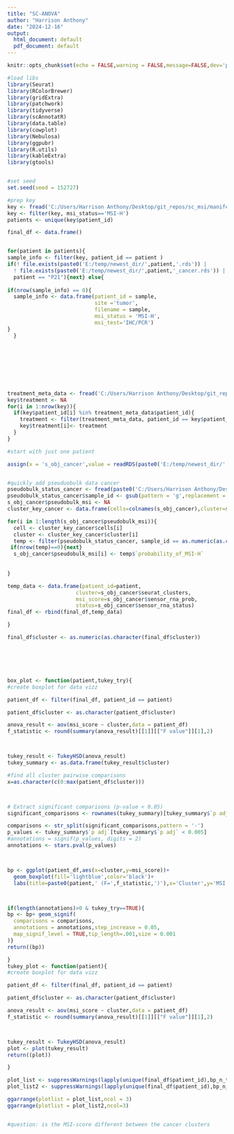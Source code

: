 ```yaml
---
title: "SC-ANOVA"
author: "Harrison Anthony"
date: "2024-12-16"
output:
  html_document: default
  pdf_document: default
---
```



```r
knitr::opts_chunk$set(echo = FALSE,warning = FALSE,message=FALSE,dev='png',dpi=300)
```
```r

#load libs
library(Seurat)
library(RColorBrewer)
library(gridExtra)
library(patchwork)
library(tidyverse)
library(scAnnotatR)
library(data.table)
library(cowplot)
library(Nebulosa)
library(ggpubr)
library(R.utils)
library(kableExtra)
library(gtools)


#set seed
set.seed(seed = 152727)


```

```r
#prep key
key <- fread('C:/Users/Harrison Anthony/Desktop/git_repos/sc_msi/manifests/combined_key.tsv')
key <- filter(key, msi_status=='MSI-H')
patients <- unique(key$patient_id)

final_df <- data.frame()


for(patient in patients){
sample_info <- filter(key, patient_id == patient )
if(! file.exists(paste0('E:/temp/newest_dir/',patient,'.rds')) | 
  ! file.exists(paste0('E:/temp/newest_dir/',patient,'_cancer.rds')) |
  patient == "P21"){next} else{
 
if(nrow(sample_info) == 0){
  sample_info <- data.frame(patient_id = sample,
                            site ='tumor',
                            filename = sample,
                            msi_status = 'MSI-H',
                            msi_test='IHC/PCR')
} 
  }


  
  
  
  
  
  
treatment_meta_data <- fread('C:/Users/Harrison Anthony/Desktop/git_repos/sc_msi/manifests/final_gsm_key2.tsv')
key$treatment <- NA
for(i in 1:nrow(key)){
  if(key$patient_id[i] %in% treatment_meta_data$patient_id){
    treatment <- filter(treatment_meta_data, patient_id == key$patient_id[i]) %>% select('treatment')
    key$treatment[i]<- treatment
  }
}

#start with just one patient

assign(x = 's_obj_cancer',value = readRDS(paste0('E:/temp/newest_dir/',patient,'_cancer.rds')))


#quickly add pseuduobulk data cancer
pseudobulk_status_cancer <- fread(paste0('C:/Users/Harrison Anthony/Desktop/git_repos/sc_msi/sensor_rna_results/',patient,'_cancer.txt'))
pseudobulk_status_cancer$sample_id <- gsub(pattern = 'g',replacement = '',x = pseudobulk_status_cancer$sample_id)
s_obj_cancer$pseudobulk_msi <- NA
cluster_key_cancer <- data.frame(cells=colnames(s_obj_cancer),cluster=s_obj_cancer$seurat_clusters)

for(i in 1:length(s_obj_cancer$pseudobulk_msi)){
  cell <- cluster_key_cancer$cells[i]
  cluster <- cluster_key_cancer$cluster[i]
  temp <- filter(pseudobulk_status_cancer, sample_id == as.numeric(as.character(cluster)))
 if(nrow(temp)==0){next}
  s_obj_cancer$pseudobulk_msi[i] <- temp$`probability_of_MSI-H`
  
  
}

temp_data <- data.frame(patient_id=patient,
                      cluster=s_obj_cancer$seurat_clusters,
                      msi_score=s_obj_cancer$sensor_rna_prob,
                      status=s_obj_cancer$sensor_rna_status)
final_df <- rbind(final_df,temp_data)

}

final_df$cluster <- as.numeric(as.character(final_df$cluster))







```
```r

box_plot <- function(patient,tukey_try){
#create boxplot for data vizz

patient_df <- filter(final_df, patient_id == patient) 

patient_df$cluster <- as.character(patient_df$cluster)

anova_result <- aov(msi_score ~ cluster,data = patient_df)
f_statistic <- round(summary(anova_result)[[1]][["F value"]][1],2)



tukey_result <- TukeyHSD(anova_result)
tukey_summary <- as.data.frame(tukey_result$cluster)

#find all cluster pairwise comparisons
x=as.character(c(0:max(patient_df$cluster)))



# Extract significant comparisons (p-value < 0.05)
significant_comparisons <- rownames(tukey_summary)[tukey_summary$`p adj` < 0.005]

comparisons <- str_split(significant_comparisons,pattern = '-')
p_values <- tukey_summary$`p adj`[tukey_summary$`p adj` < 0.005]
#annotations = signif(p_values, digits = 2)
annotations <- stars.pval(p_values)



bp <- ggplot(patient_df,aes(x=cluster,y=msi_score))+
  geom_boxplot(fill='lightblue',color='black')+
  labs(title=paste0(patient,' (F=',f_statistic,')'),x='Cluster',y='MSI score')+theme_minimal()



if(length(annotations)>0 & tukey_try==TRUE){
bp <- bp+ geom_signif(
  comparisons = comparisons,
  annotations = annotations,step_increase = 0.05,
  map_signif_level = TRUE,tip_length=.001,size = 0.001
)}
return((bp))

}
tukey_plot <- function(patient){
#create boxplot for data vizz

patient_df <- filter(final_df, patient_id == patient) 

patient_df$cluster <- as.character(patient_df$cluster)

anova_result <- aov(msi_score ~ cluster,data = patient_df)
f_statistic <- round(summary(anova_result)[[1]][["F value"]][1],2)



tukey_result <- TukeyHSD(anova_result)
plot <- plot(tukey_result)
return((plot))

}

plot_list <- suppressWarnings(lapply(unique(final_df$patient_id),bp_n_tukey,tukey_try=FALSE))
plot_list2 <- suppressWarnings(lapply(unique(final_df$patient_id),bp_n_tukey,tukey_try=TRUE))

ggarrange(plotlist = plot_list,ncol = 3)
ggarrange(plotlist = plot_list2,ncol=3)


#question: is the MSI-score different between the cancer clusters



```
